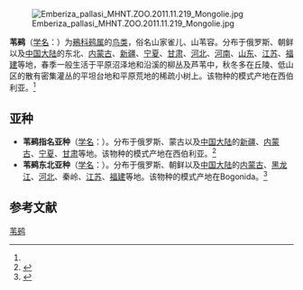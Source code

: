 {{speciesbox
| name = 苇鹀
| status = LC
| status_system = IUCN3.1
| status_ref = <ref>{{IUCN|id=22721007 |title=''Emberiza pallasi'' |assessor=BirdLife International |assessor-link=BirdLife International |version=2013.2 |year=2012 |accessdate=26 November 2013}}</ref>
| image = Emberiza pallasi (10).jpg
| genus = Emberiza
| species = pallasi
| authority = (Cabanis)<ref name='id4234'>{{cite web| url =http://www.bioinfo.cn/db05/BjdwSpecies.php?action=view&id=4234| title =苇鹀| work =《中国动物物种编目数据库》| publisher =中国科学院微生物研究所| author =中国科学院动物研究所| accessdate =2009-04-04| deadurl =yes| archiveurl =https://web.archive.org/web/20160305054552/http://www.bioinfo.cn/db05/BjdwSpecies.php?action=view&id=4234| archivedate =2016-03-05}}</ref>
| synonyms = * ''Cynchramus pallasi'' <small>Cabanis, 1851</small>
* ''Schoeniclus pallasi'' <small>(Cabanis, 1851)</small>
}}
[[File:Emberiza_pallasi_MHNT.ZOO.2011.11.219_Mongolie.jpg|thumb]]

'''苇鹀'''（[[学名|学名]]：{{lang|la|''Emberiza pallasi''}}）为[[鵐科|鵐科]][[鹀属|鹀属]]的[[鸟类|鸟类]]，俗名山家雀儿、山苇容。分布于俄罗斯、朝鲜以及[[中国大陆|中国大陆]]的东北、[[内蒙古|内蒙古]]、[[新疆|新疆]]、[[宁夏|宁夏]]、[[甘肃|甘肃]]、[[河北|河北]]、[[河南|河南]]、[[山东|山东]]、[[江苏|江苏]]、[[福建|福建]]等地，春季一般生活于平原沼泽地和沿溪的柳丛及芦苇中，秋冬多在丘陵、低山区的散有密集灌丛的平坦台地和平原荒地的稀疏小树上。该物种的模式产地在西伯利亚。<ref name='id4234'/>

==亚种==
*'''苇鹀指名亚种'''（[[学名|学名]]：{{lang|la|''Emberiza pallasi pallasi''}}）。分布于俄罗斯、蒙古以及[[中国大陆|中国大陆]]的[[新疆|新疆]]、[[内蒙古|内蒙古]]、[[宁夏|宁夏]]、[[甘肃|甘肃]]等地。该物种的模式产地在西伯利亚。<ref name='id4235'>{{cite web| url =http://www.bioinfo.cn/db05/BjdwSpecies.php?action=view&id=4235| title =苇鹀指名亚种| work =《中国动物物种编目数据库》| publisher =中国科学院微生物研究所| author =中国科学院动物研究所| accessdate =2009-04-04| deadurl =yes| archiveurl =https://web.archive.org/web/20160305025626/http://www.bioinfo.cn/db05/BjdwSpecies.php?action=view&id=4235| archivedate =2016-03-05}}</ref>
*'''苇鹀东北亚种'''（[[学名|学名]]：{{lang|la|''Emberiza pallasi polaris''}}）。分布于俄罗斯、朝鲜以及[[中国大陆|中国大陆]]的[[内蒙古|内蒙古]]、[[黑龙江|黑龙江]]、[[河北|河北]]、秦岭、[[江苏|江苏]]、[[福建|福建]]等地。该物种的模式产地在Bogonida。<ref name='id4236'>{{cite web| url =http://www.bioinfo.cn/db05/BjdwSpecies.php?action=view&id=4236| title =苇鹀东北亚种| work =《中国动物物种编目数据库》| publisher =中国科学院微生物研究所| author =中国科学院动物研究所| accessdate =2009-04-04| deadurl =yes| archiveurl =https://web.archive.org/web/20160305093346/http://www.bioinfo.cn/db05/BjdwSpecies.php?action=view&id=4236| archivedate =2016-03-05}}</ref>

== 参考文献 ==
{{reflist}}
{{Taxonbar|from=Q1314178}}

[[Category:鹀属|苇鹀]]